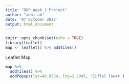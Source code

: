 ---
title: "DDP Week 2 Project"
author: "abhi-ab"
date: '07 October 2022'
output: html_document
---

```{r setup, include=FALSE}
knitr::opts_chunk$set(echo = TRUE)
library(leaflet)
map <- leaflet() %>% addTiles()

```


Leaflet Map
```{r}
map %>%
  addTiles() %>%
  addPopups(lat=48.8584, lng=2.2945, 'Eiffel Tower')
```
